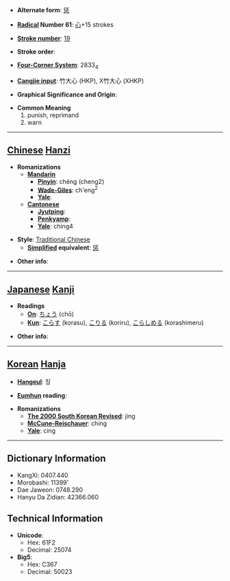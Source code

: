 * '''Alternate form''': [[惩]]

* '''[[Wiktionary:Chinese radical index| Radical]] Number 61''': [[Wiktionary:Chinese radical index 心|心]]+15 strokes

* '''[[Wiktionary:Chinese total strokes index|Stroke number]]''': [[Wiktionary:Chinese total strokes index 19|19]]

* '''Stroke order''': 

* '''[[Wiktionary:Chinese four corner index|Four-Corner System]]''': 2833<sub>4</sub>

* '''[[Wiktionary:Chinese Cangjie index|Cangjie input]]''': 竹大心 (HKP), X竹大心 (XHKP)

* '''Graphical Significance and Origin''': 

* '''Common Meaning'''
*#punish, reprimand
*# warn


----

== [[Chinese]] [[Hanzi]] ==

* '''Romanizations'''
** '''[[Mandarin]]'''
*** '''[[Pinyin]]''': chéng (cheng2)
*** '''[[Wade-Giles]]''': ch'eng<sup>2</sup>
*** '''[[Yale]]''': 
** '''[[Cantonese]]'''
*** '''[[Jyutping]]''':
*** '''[[Penkyamp]]''': 
*** '''[[Yale]]''': ching4

* '''Style''': [[Traditional Chinese]] 
** '''[[Simplified Chinese|Simplified]] equivalent''': [[惩]]

* '''Other info''': 

----

== [[Japanese]] [[Kanji]] ==

* '''Readings'''
** '''[[On]]''': [[ちょう]] (chō)
** '''[[Kun]]''': [[こらす]] (korasu), [[こりる]] (koriru), [[こらしめる]] (korashimeru)

* '''Other info''':  

----

== [[Korean]] [[Hanja]] ==

* '''[[Hangeul]]''': 징

* '''[[Eumhun]] reading''': 

* '''Romanizations'''
** '''[[The 2000 South Korean Revised Romanization|The 2000 South Korean Revised]]''': jing
** '''[[McCune-Reischauer]]''': ching
** '''[[Yale]]''': cing

----

== Dictionary Information ==

* KangXi: 0407.440
* Morobashi: 11399'
* Dae Jaweon: 0748.290
* Hanyu Da Zidian: 42366.060

== Technical Information ==

* '''Unicode''':
** Hex: 61F2
** Decimal: 25074
* '''Big5''':
** Hex: C367
** Decimal: 50023